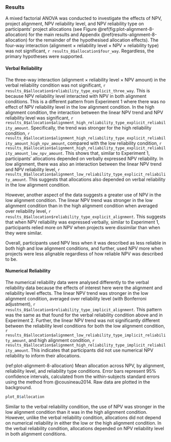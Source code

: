 ### Results

A mixed factorial ANOVA was conducted to investigate the effects of NPV, project
alignment, NPV reliability level, and NPV reliability type on participants'
project allocations (see Figure \@ref(fig:plot-alignment-8-allocation) for the
main results and Appendix \@ref(results-alignment-8-allocation) for the
remainder of the hypothesised allocation effects). The four-way interaction
(alignment $\times$ reliability level $\times$ NPV $\times$ reliability type)
was not significant, `r results_8$allocation$four_way`. Regardless,
the primary hypotheses were supported.

#### Verbal Reliability

The three-way interaction (alignment $\times$ reliability level $\times$ NPV
amount) in the verbal reliability condition was not significant,
`r results_8$allocation$reliability_type_explicit_three_way`. This is
because NPV reliability level interacted with NPV in both alignment conditions.
This is a different pattern from Experiment 1 where there was no effect of NPV
reliability level in the low alignment condition. In the high alignment
condition, the interaction between the linear NPV trend and NPV reliability
level was significant,
`r results_8$allocation$alignment_high_reliability_type_explicit_reliability_amount`.
Specifically, the trend was stronger for the high reliability condition,
`r results_8$allocation$alignment_high_reliability_type_explicit_reliability_amount_high_npv_amount`,
compared with the low reliability condition,
`r results_8$allocation$alignment_high_reliability_type_explicit_reliability_amount_low_npv_amount`.
This shows that, similar to Experiment 1, participants' allocations depended on
verbally expressed NPV reliability. In low alignment, there was also an
interaction between the linear NPV trend and NPV reliability level,
`r results_8$allocation$alignment_low_reliability_type_explicit_reliability_amount`.
This suggests that allocations also depended on verbal reliability in the low
alignment condition.

However, another aspect of the data suggests a greater use of NPV in the low
alignment condition. The linear NPV trend was stronger in the low
alignment condition than in the high alignment condition when averaged over
reliability level,
`r results_8$allocation$reliability_type_explicit_alignment`. This
suggests that when NPV reliability was expressed verbally, similar to
Experiment 1, participants relied more on NPV when projects were dissimilar than
when they were similar.

Overall, participants used NPV less when it was described as less reliable in
both high and low alignment conditions, and further, used NPV more when projects
were less alignable regardless of how reliable NPV was described to be.

#### Numerical Reliability

The numerical reliability data were analysed differently to the verbal
reliability data because the effects of interest here were the alignment and
reliability level effects. The linear NPV trend was stronger in the low
alignment condition, averaged over reliability level (with Bonferroni
adjustment),
`r results_8$allocation$reliability_type_implicit_alignment`. This
pattern was the same as that found for the verbal reliability condition above
and in Experiment 2. Further, the linear NPV trend was not significantly
different between the reliability level conditions for both the low alignment
condition,
`r results_8$allocation$alignment_low_reliability_type_implicit_reliability_amount`,
and high alignment condition,
`r results_8$allocation$alignment_high_reliability_type_implicit_reliability_amount`.
This indicates that participants did not use numerical NPV reliability to inform
their allocations.

(ref:plot-alignment-8-allocation) Mean allocation across NPV, by alignment, reliability level, and reliability type conditions. Error bars represent 95% confidence intervals, calculated from the within-subjects standard errors using the method from @cousineau2014. Raw data are plotted in the background.

```r
plot_8$allocation
```

Similar to the verbal reliability condition, the use of NPV was stronger in the
low alignment condition than it was in the high alignment condition. However,
unlike the verbal reliability condition, allocations did not depend on numerical
reliability in either the low or the high alignment condition. In the verbal
reliability condition, allocations depended on NPV reliability level in both
alignment conditions.

